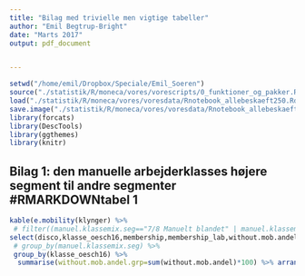 ```yaml
---
title: "Bilag med trivielle men vigtige tabeller"
author: "Emil Begtrup-Bright"
date: "Marts 2017"
output: pdf_document


---
```




```r
setwd("/home/emil/Dropbox/Speciale/Emil_Soeren")
source("./statistik/R/moneca/vores/vorescripts/0_funktioner_og_pakker.R")
load("./statistik/R/moneca/vores/voresdata/Rnotebook_allebeskaeft250.Rdata")
save.image("./statistik/R/moneca/vores/voresdata/Rnotebook_allebeskaeft250.Rdata")
library(forcats)
library(DescTools)
library(ggthemes)
library(knitr)

```


## Bilag 1: den manuelle arbejderklasses højere segment til andre segmenter #RMARKDOWNtabel 1



```r
kable(e.mobility(klynger) %>%
 # filter((manuel.klassemix.seg=="7/8 Manuelt blandet" | manuel.klassemix.seg=="8 Manuelle arbejdere, lavere")) %>% 
select(disco,klasse_oesch16,membership,membership_lab,without.mob.andel,without.mob,without.mob.andel.tot,manuel.klassemix.seg) %>% arrange(desc(without.mob.andel)) %>%
 # group_by(manuel.klassemix.seg) %>% 
 group_by(klasse_oesch16) %>% 
  summarise(without.mob.andel.grp=sum(without.mob.andel)*100) %>% arrange(desc(without.mob.andel.grp)),format="markdown" )

```



